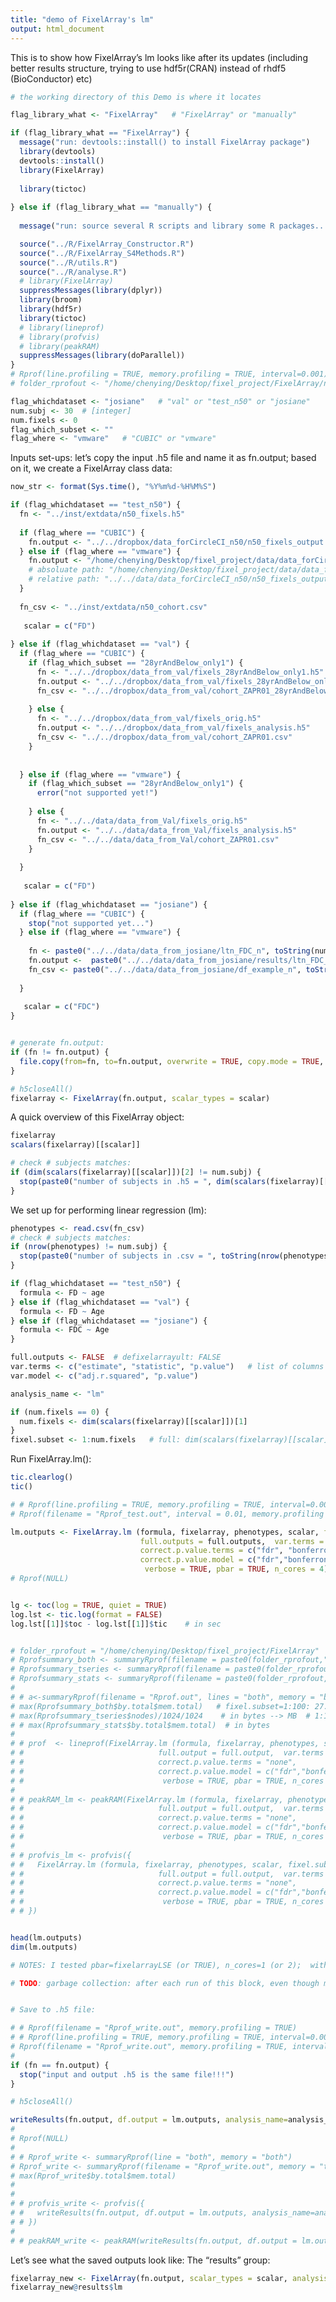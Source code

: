 ```yaml
---
title: "demo of FixelArray's lm"
output: html_document
---
```

<!-- # ```{r setup, include = fixelarrayLSE} -->
<!-- # knitr::opts_chunk$set(eval = fixelarrayLSE, cache = TRUE)   # save the cache -->
<!-- # ``` -->
This is to show how FixelArray's lm looks like after its updates (including better results structure, trying to use hdf5r(CRAN) instead of rhdf5 (BioConductor) etc)
```r
# the working directory of this Demo is where it locates

flag_library_what <- "FixelArray"   # "FixelArray" or "manually"

if (flag_library_what == "FixelArray") {
  message("run: devtools::install() to install FixelArray package")
  library(devtools)
  devtools::install()
  library(FixelArray)
  
  library(tictoc)
  
} else if (flag_library_what == "manually") {
  
  message("run: source several R scripts and library some R packages...")

  source("../R/FixelArray_Constructor.R")
  source("../R/FixelArray_S4Methods.R")
  source("../R/utils.R")
  source("../R/analyse.R")
  # library(FixelArray)
  suppressMessages(library(dplyr))
  library(broom)
  library(hdf5r)
  library(tictoc)
  # library(lineprof)
  # library(profvis)
  # library(peakRAM)
  suppressMessages(library(doParallel))
}
# Rprof(line.profiling = TRUE, memory.profiling = TRUE, interval=0.001) 
# folder_rprofout <- "/home/chenying/Desktop/fixel_project/FixelArray/notebooks"

flag_whichdataset <- "josiane"   # "val" or "test_n50" or "josiane"
num.subj <- 30  # [integer]   
num.fixels <- 0
flag_which_subset <- ""
flag_where <- "vmware"   # "CUBIC" or "vmware"
```
Inputs set-ups: let's copy the input .h5 file and name it as fn.output; based on it, we create a FixelArray class data:
```r
now_str <- format(Sys.time(), "%Y%m%d-%H%M%S")

if (flag_whichdataset == "test_n50") {
  fn <- "../inst/extdata/n50_fixels.h5"
  
  if (flag_where == "CUBIC") {
    fn.output <- "../../dropbox/data_forCircleCI_n50/n50_fixels_output.h5"
  } else if (flag_where == "vmware") {
    fn.output <- "/home/chenying/Desktop/fixel_project/data/data_forCircleCI_n50/n50_fixels_output.h5"  
    # absoluate path: "/home/chenying/Desktop/fixel_project/data/data_forCircleCI_n50/n50_fixels_output.h5";  
    # relative path: "../../data/data_forCircleCI_n50/n50_fixels_output.h5"
  }
  
  fn_csv <- "../inst/extdata/n50_cohort.csv"
  
   scalar = c("FD")
  
} else if (flag_whichdataset == "val") {
  if (flag_where == "CUBIC") {
    if (flag_which_subset == "28yrAndBelow_only1") {
      fn <- "../../dropbox/data_from_val/fixels_28yrAndBelow_only1.h5"
      fn.output <- "../../dropbox/data_from_val/fixels_28yrAndBelow_only1_analysis.h5"
      fn_csv <- "../../dropbox/data_from_val/cohort_ZAPR01_28yrAndBelow_only1.csv"
      
    } else {
      fn <- "../../dropbox/data_from_val/fixels_orig.h5"
      fn.output <- "../../dropbox/data_from_val/fixels_analysis.h5"
      fn_csv <- "../../dropbox/data_from_val/cohort_ZAPR01.csv"
    }
    
      
  } else if (flag_where == "vmware") {
    if (flag_which_subset == "28yrAndBelow_only1") {
      error("not supported yet!")
      
    } else {
      fn <- "../../data/data_from_Val/fixels_orig.h5"
      fn.output <- "../../data/data_from_Val/fixels_analysis.h5"
      fn_csv <- "../../data/data_from_Val/cohort_ZAPR01.csv"
    }
    
  }
  
   scalar = c("FD")
  
} else if (flag_whichdataset == "josiane") {
  if (flag_where == "CUBIC") {
    stop("not supported yet...")
  } else if (flag_where == "vmware") {
    
    fn <- paste0("../../data/data_from_josiane/ltn_FDC_n", toString(num.subj), ".h5")
    fn.output <-  paste0("../../data/data_from_josiane/results/ltn_FDC_n", toString(num.subj), "_wResults_nfixel-",toString(num.fixels), "_",now_str, ".h5")
    fn_csv <- paste0("../../data/data_from_josiane/df_example_n", toString(num.subj), ".csv")
    
  }
  
   scalar = c("FDC")
}


# generate fn.output:
if (fn != fn.output) {
  file.copy(from=fn, to=fn.output, overwrite = TRUE, copy.mode = TRUE, copy.date = TRUE)   # , recursive = TRUE
}

# h5closeAll()
fixelarray <- FixelArray(fn.output, scalar_types = scalar)
```
<!-- Let's create a H5File to access the output .h5 file: -->
<!-- ```{r} -->
<!-- fn.output.h5 <- H5File$new(fn.output, mode="a")    # open; "a": creates a new file or opens an existing one for read/write -->
<!-- fn.output.h5 -->

<!-- fixelarray <-  FixelArray(fn) # TODO: error with fixelarray <- FixelArray(fn.output)  ??? -->
<!-- ``` -->
A quick overview of this FixelArray object:
```r
fixelarray
scalars(fixelarray)[[scalar]]

# check # subjects matches:
if (dim(scalars(fixelarray)[[scalar]])[2] != num.subj) {
  stop(paste0("number of subjects in .h5 = ", dim(scalars(fixelarray)[[scalar]])[2], ", is not equal to entered number = ", toString(num.subj)))
}
```

We set up for performing linear regression (lm):
```r
phenotypes <- read.csv(fn_csv)
# check # subjects matches:
if (nrow(phenotypes) != num.subj) {
  stop(paste0("number of subjects in .csv = ", toString(nrow(phenotypes)), ", is not equal to entered number = ", toString(num.subj)))
}

if (flag_whichdataset == "test_n50") {
  formula <- FD ~ age
} else if (flag_whichdataset == "val") {
  formula <- FD ~ Age
} else if (flag_whichdataset == "josiane") {
  formula <- FDC ~ Age
}

full.outputs <- FALSE  # defixelarrayult: FALSE
var.terms <- c("estimate", "statistic", "p.value")   # list of columns to keep  | , "std.error","statistic"
var.model <- c("adj.r.squared", "p.value")

analysis_name <- "lm"

if (num.fixels == 0) {
  num.fixels <- dim(scalars(fixelarray)[[scalar]])[1]
}
fixel.subset <- 1:num.fixels   # full: dim(scalars(fixelarray)[[scalar]])[1]
```

Run FixelArray.lm():
```r
tic.clearlog()
tic()

# # Rprof(line.profiling = TRUE, memory.profiling = TRUE, interval=0.001) 
# Rprof(filename = "Rprof_test.out", interval = 0.01, memory.profiling = TRUE)   # interval = 0.001

lm.outputs <- FixelArray.lm (formula, fixelarray, phenotypes, scalar, fixel.subset = fixel.subset, 
                             full.outputs = full.outputs,  var.terms = var.terms, var.model = var.model, 
                             correct.p.value.terms = c("fdr", "bonferroni"),
                             correct.p.value.model = c("fdr","bonferroni"),
                              verbose = TRUE, pbar = TRUE, n_cores = 4)  # , na.action="na.fixelarrayil"
# Rprof(NULL)


lg <- toc(log = TRUE, quiet = TRUE)
log.lst <- tic.log(format = FALSE)
log.lst[[1]]$toc - log.lst[[1]]$tic    # in sec


# folder_rprofout = "/home/chenying/Desktop/fixel_project/FixelArray"
# Rprofsummary_both <- summaryRprof(filename = paste0(folder_rprofout,"/","Rprof_test.out"), memory = "both")
# Rprofsummary_tseries <- summaryRprof(filename = paste0(folder_rprofout,"/","Rprof_test.out"), memory = "tseries")
# Rprofsummary_stats <- summaryRprof(filename = paste0(folder_rprofout,"/","Rprof_test.out"), memory = "stats")
# 
# # a<-summaryRprof(filename = "Rprof.out", lines = "both", memory = "both")   
# max(Rprofsummary_both$by.total$mem.total)   # fixel.subset=1:100: 27.0MB BUT object.size of fixelarray (15.5KB) and phenotypes (11.3KB); 1:1000 = 42.5MB BUT object.size(lm.outputs)=90KB, even object.size(fits)=184KB
# max(Rprofsummary_tseries$nodes)/1024/1024    # in bytes --> MB  # 1:1000: max=502MB; median=0.0834198 MB; mean=2.180295 MB
# # max(Rprofsummary_stats$by.total$mem.total)  # in bytes
# 
# # prof  <- lineprof(FixelArray.lm (formula, fixelarray, phenotypes, scalar, fixel.subset = fixel.subset, 
# #                              full.output = full.output,  var.terms = var.terms, var.model = var.model, 
# #                              correct.p.value.terms = "none",
# #                              correct.p.value.model = c("fdr","bonferroni"),
# #                               verbose = TRUE, pbar = TRUE, n_cores = 2))
# 
# # peakRAM_lm <- peakRAM(FixelArray.lm (formula, fixelarray, phenotypes, scalar, fixel.subset = fixel.subset, 
# #                              full.output = full.output,  var.terms = var.terms, var.model = var.model, 
# #                              correct.p.value.terms = "none",
# #                              correct.p.value.model = c("fdr","bonferroni"),
# #                               verbose = TRUE, pbar = TRUE, n_cores = 2))
# 
# # profvis_lm <- profvis({
# #   FixelArray.lm (formula, fixelarray, phenotypes, scalar, fixel.subset = fixel.subset,
# #                              full.output = full.output,  var.terms = var.terms, var.model = var.model,
# #                              correct.p.value.terms = "none",
# #                              correct.p.value.model = c("fdr","bonferroni"),
# #                               verbose = TRUE, pbar = TRUE, n_cores = 2)
# # })


head(lm.outputs)
dim(lm.outputs)

# NOTES: I tested pbar=fixelarrayLSE (or TRUE), n_cores=1 (or 2);  with one fixel #6: same with directly calling lm

# TODO: garbage collection: after each run of this block, even though matrix is overwritten, the size keeps adding... This is probably related to hdf5's deleting does not shrink the file's size.... So we should close the file, and do garbage cleaning.


# Save to .h5 file:

# # Rprof(filename = "Rprof_write.out", memory.profiling = TRUE)
# # Rprof(line.profiling = TRUE, memory.profiling = TRUE, interval=0.001)
# Rprof(filename = "Rprof_write.out", memory.profiling = TRUE, interval=0.001)
# 
if (fn == fn.output) {
  stop("input and output .h5 is the same file!!!")
}

# h5closeAll()

writeResults(fn.output, df.output = lm.outputs, analysis_name=analysis_name, overwrite=TRUE)
# 
# Rprof(NULL)
# 
# # Rprof_write <- summaryRprof(line = "both", memory = "both")
# Rprof_write <- summaryRprof(filename = "Rprof_write.out", memory = "tseries")
# max(Rprof_write$by.total$mem.total)
# 
# 
# # profvis_write <- profvis({
# #   writeResults(fn.output, df.output = lm.outputs, analysis_name=analysis_name, overwrite=TRUE)
# # })
# 
# # peakRAM_write <- peakRAM(writeResults(fn.output, df.output = lm.outputs, analysis_name=analysis_name, overwrite=TRUE))


```
<!-- Test writing results with string -->
<!-- ```{r} -->
<!-- df <- data.frame(a = 1:5, b = c("type1","type2", "type1","type2","type3")) -->
<!-- writeResults.enh(fn.output, df.output = df, analysis_name="test", overwrite=TRUE)     # tested, good -->

<!-- # results.analysis.grp[["lut_forcol2"]][1:3] -->
<!-- ``` -->

Let's see what the saved outputs look like: The "results" group:
```r
fixelarray_new <- FixelArray(fn.output, scalar_types = scalar, analysis_names = c("lm"))
fixelarray_new@results$lm
```